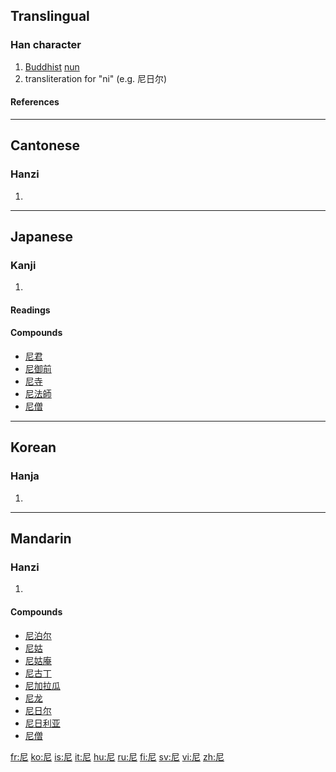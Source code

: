 ==Translingual==
===Han character===
{{Han char|rn=44|rad=尸|as=02|sn=5|four=7721<sub>1</sub>|canj=尸心 (SP)}}
# [[Buddhist]] [[nun]]
# transliteration for "ni" (e.g. 尼日尔)
====References====
{{Han ref|kx=0300.030|dkj=07635|dj=0596.010|hdz=20965.040|uh=5C3C|ud=23612|bh=A5A7|bd=42407}}
----
==Cantonese==
===Hanzi===
{{yue-hanzi|jyut=|y=nei4}}
# {{defn|Cantonese}}
----
==Japanese==
===Kanji===
{{ja-kanji|grade=c|rs=尸02}}
# {{defn|Japanese}} 
====Readings====
{{ja-readings|on=[[に]] (ni), [[じ]] (ji)|kun=[[あま]] (ama)}}

====Compounds====
*[[尼君]]
*[[尼御前]]
*[[尼寺]]
*[[尼法師]]
*[[尼僧]]
----
==Korean==
===Hanja===
{{ko-hanja|hangeul=[[니]], [[일]]|rv=ni, il|mr=ni, il}}
# {{defn|Korean}}
----
==Mandarin==
===Hanzi===
{{cmn-hanzi|pin=[[ní]] ([[ni2]])|wg=ni<sup>2</sup>}}
# {{defn|Mandarin}}

====Compounds====
*[[尼泊尔]]
*[[尼姑]]
*[[尼姑庵]]
*[[尼古丁]]
*[[尼加拉瓜]]
*[[尼龙]]
*[[尼日尔]]
*[[尼日利亚]]
*[[尼僧]]

[[fr:尼]]
[[ko:尼]]
[[is:尼]]
[[it:尼]]
[[hu:尼]]
[[ru:尼]]
[[fi:尼]]
[[sv:尼]]
[[vi:尼]]
[[zh:尼]]